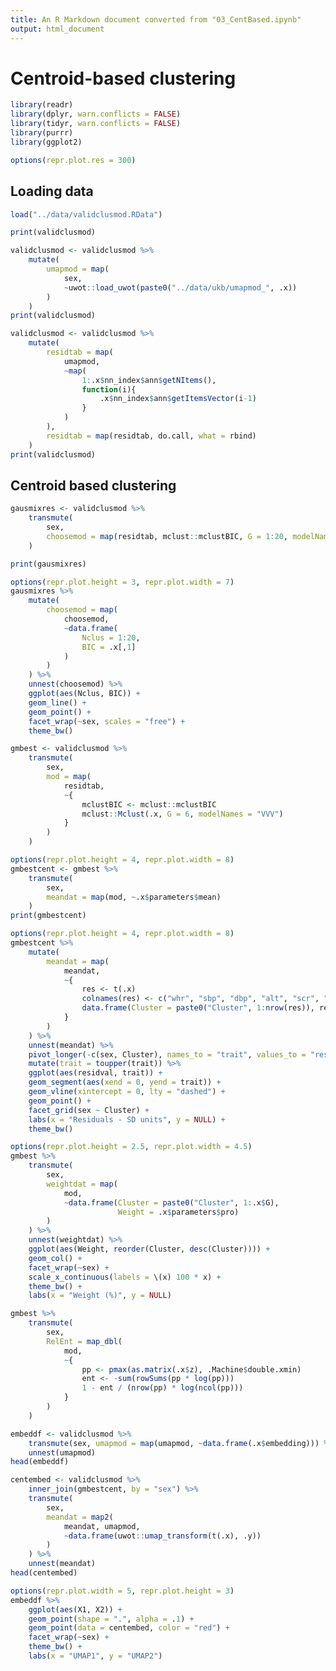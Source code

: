 ```yaml
---
title: An R Markdown document converted from "03_CentBased.ipynb"
output: html_document
---
```


# Centroid-based clustering

```r
library(readr)
library(dplyr, warn.conflicts = FALSE)
library(tidyr, warn.conflicts = FALSE)
library(purrr)
library(ggplot2)
```

```r
options(repr.plot.res = 300)
```

## Loading data

```r
load("../data/validclusmod.RData")
```

```r
print(validclusmod)
```

```r
validclusmod <- validclusmod %>%
    mutate(
        umapmod = map(
            sex,
            ~uwot::load_uwot(paste0("../data/ukb/umapmod_", .x))
        )
    )
print(validclusmod)
```

```r
validclusmod <- validclusmod %>%
    mutate(
        residtab = map(
            umapmod,
            ~map(
                1:.x$nn_index$ann$getNItems(),
                function(i){
                    .x$nn_index$ann$getItemsVector(i-1)
                }
            )
        ),
        residtab = map(residtab, do.call, what = rbind)
    )
print(validclusmod)
```

## Centroid based clustering

```r
gausmixres <- validclusmod %>%
    transmute(
        sex,
        choosemod = map(residtab, mclust::mclustBIC, G = 1:20, modelNames = "VVV")
    )
```

```r
print(gausmixres)
```

```r
options(repr.plot.height = 3, repr.plot.width = 7)
gausmixres %>%
    mutate(
        choosemod = map(
            choosemod,
            ~data.frame(
                Nclus = 1:20,
                BIC = .x[,1]
            )
        )
    ) %>%
    unnest(choosemod) %>%
    ggplot(aes(Nclus, BIC)) +
    geom_line() +
    geom_point() +
    facet_wrap(~sex, scales = "free") +
    theme_bw()
```

```r
gmbest <- validclusmod %>%
    transmute(
        sex,
        mod = map(
            residtab, 
            ~{
                mclustBIC <- mclust::mclustBIC
                mclust::Mclust(.x, G = 6, modelNames = "VVV")
            }
        )
    )
```

```r
options(repr.plot.height = 4, repr.plot.width = 8)
gmbestcent <- gmbest %>%
    transmute(
        sex,
        meandat = map(mod, ~.x$parameters$mean)
    )
print(gmbestcent)
```

```r
options(repr.plot.height = 4, repr.plot.width = 8)
gmbestcent %>%
    mutate(
        meandat = map(
            meandat,
            ~{
                res <- t(.x)
                colnames(res) <- c("whr", "sbp", "dbp", "alt", "scr", "crp", "hdl", "tg", "ldl", "fg")
                data.frame(Cluster = paste0("Cluster", 1:nrow(res)), res)
            }
        )
    ) %>%
    unnest(meandat) %>%
    pivot_longer(-c(sex, Cluster), names_to = "trait", values_to = "residval") %>%
    mutate(trait = toupper(trait)) %>%
    ggplot(aes(residval, trait)) +
    geom_segment(aes(xend = 0, yend = trait)) +
    geom_vline(xintercept = 0, lty = "dashed") +
    geom_point() +
    facet_grid(sex ~ Cluster) +
    labs(x = "Residuals - SD units", y = NULL) +
    theme_bw()
```

```r
options(repr.plot.height = 2.5, repr.plot.width = 4.5)
gmbest %>%
    transmute(
        sex,
        weightdat = map(
            mod,
            ~data.frame(Cluster = paste0("Cluster", 1:.x$G), 
                        Weight = .x$parameters$pro)
        )
    ) %>%
    unnest(weightdat) %>%
    ggplot(aes(Weight, reorder(Cluster, desc(Cluster)))) +
    geom_col() +
    facet_wrap(~sex) +
    scale_x_continuous(labels = \(x) 100 * x) +
    theme_bw() +
    labs(x = "Weight (%)", y = NULL)
```

```r
gmbest %>%
    transmute(
        sex,
        RelEnt = map_dbl(
            mod,
            ~{
                pp <- pmax(as.matrix(.x$z), .Machine$double.xmin)
                ent <- -sum(rowSums(pp * log(pp)))
                1 - ent / (nrow(pp) * log(ncol(pp)))
            }
        )
    )
```

```r
embeddf <- validclusmod %>%
    transmute(sex, umapmod = map(umapmod, ~data.frame(.x$embedding))) %>%
    unnest(umapmod)
head(embeddf)
```

```r
centembed <- validclusmod %>%
    inner_join(gmbestcent, by = "sex") %>%
    transmute(
        sex,
        meandat = map2(
            meandat, umapmod,
            ~data.frame(uwot::umap_transform(t(.x), .y))
        )
    ) %>%
    unnest(meandat)
head(centembed)
```

```r
options(repr.plot.width = 5, repr.plot.height = 3)
embeddf %>%
    ggplot(aes(X1, X2)) +
    geom_point(shape = ".", alpha = .1) +
    geom_point(data = centembed, color = "red") +
    facet_wrap(~sex) +
    theme_bw() +
    labs(x = "UMAP1", y = "UMAP2")
```


